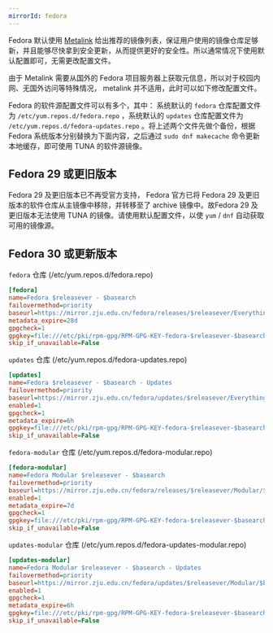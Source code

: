 ```yaml
---
mirrorId: fedora
---
```


Fedora 默认使用 [Metalink](https://zh.fedoracommunity.org/2018/04/05/fedora-secures-package-delivery.html) 给出推荐的镜像列表，保证用户使用的镜像仓库足够新，并且能够尽快拿到安全更新，从而提供更好的安全性。所以通常情况下使用默认配置即可，无需更改配置文件。

由于 Metalink 需要从国外的 Fedora 项目服务器上获取元信息，所以对于校园内网、无国外访问等特殊情况， metalink 并不适用，此时可以如下修改配置文件。

Fedora 的软件源配置文件可以有多个，其中： 系统默认的 `fedora` 仓库配置文件为 `/etc/yum.repos.d/fedora.repo` ，系统默认的 `updates` 仓库配置文件为 `/etc/yum.repos.d/fedora-updates.repo` 。将上述两个文件先做个备份，根据 Fedora 系统版本分别替换为下面内容，之后通过 `sudo dnf makecache` 命令更新本地缓存，即可使用 TUNA 的软件源镜像。

## Fedora 29 或更旧版本

Fedora 29 及更旧版本已不再受官方支持， Fedora 官方已将 Fedora 29 及更旧版本的软件仓库从主镜像中移除，并转移至了 archive 镜像中。故Fedora 29 及更旧版本无法使用 TUNA 的镜像。请使用默认配置文件，以使 `yum` / `dnf` 自动获取可用的镜像源。

## Fedora 30 或更新版本

`fedora` 仓库 (/etc/yum.repos.d/fedora.repo)

```ini
[fedora]
name=Fedora $releasever - $basearch
failovermethod=priority
baseurl=https://mirror.zju.edu.cn/fedora/releases/$releasever/Everything/$basearch/os/
metadata_expire=28d
gpgcheck=1
gpgkey=file:///etc/pki/rpm-gpg/RPM-GPG-KEY-fedora-$releasever-$basearch
skip_if_unavailable=False
```

`updates` 仓库 (/etc/yum.repos.d/fedora-updates.repo)

```ini
[updates]
name=Fedora $releasever - $basearch - Updates
failovermethod=priority
baseurl=https://mirror.zju.edu.cn/fedora/updates/$releasever/Everything/$basearch/
enabled=1
gpgcheck=1
metadata_expire=6h
gpgkey=file:///etc/pki/rpm-gpg/RPM-GPG-KEY-fedora-$releasever-$basearch
skip_if_unavailable=False
```

`fedora-modular` 仓库 (/etc/yum.repos.d/fedora-modular.repo)

```ini
[fedora-modular]
name=Fedora Modular $releasever - $basearch
failovermethod=priority
baseurl=https://mirror.zju.edu.cn/fedora/releases/$releasever/Modular/$basearch/os/
enabled=1
metadata_expire=7d
gpgcheck=1
gpgkey=file:///etc/pki/rpm-gpg/RPM-GPG-KEY-fedora-$releasever-$basearch
skip_if_unavailable=False
```

`updates-modular` 仓库 (/etc/yum.repos.d/fedora-updates-modular.repo)

```ini
[updates-modular]
name=Fedora Modular $releasever - $basearch - Updates
failovermethod=priority
baseurl=https://mirror.zju.edu.cn/fedora/updates/$releasever/Modular/$basearch/
enabled=1
gpgcheck=1
metadata_expire=6h
gpgkey=file:///etc/pki/rpm-gpg/RPM-GPG-KEY-fedora-$releasever-$basearch
skip_if_unavailable=False
```
